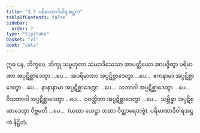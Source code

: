 ```yaml
---
title: "3.7 ပရိမာဏာဒိဝါရအဋ္ဌက"
tableOfContents: false
sidebar:
  order: 7
type: "tipitaka"
basket: "vi"
book: "cula"
---
```



<DynamicBreadcrumb />

<Division number="180" book="cula" e="ch" v="4" p="172">

<Paragraph number="743" book="cula">
ဣဓ ပန, ဘိက္ခဝေ, ဘိက္ခု သမ္ဗဟုလာ သံဃာဒိသေသာ အာပတ္တိယော အာပဇ္ဇိတွာ ပရိမာဏာ အပ္ပဋိစ္ဆာဒေတွာ …ပေ…  အပရိမာဏာ အပ္ပဋိစ္ဆာဒေတွာ …ပေ…  ဧကနာမာ အပ္ပဋိစ္ဆာဒေတွာ …ပေ…  နာနာနာမာ အပ္ပဋိစ္ဆာဒေတွာ …ပေ…  သဘာဂါ အပ္ပဋိစ္ဆာဒေတွာ …ပေ…  ဝိသဘာဂါ အပ္ပဋိစ္ဆာဒေတွာ …ပေ…  ဝဝတ္ထိတာ အပ္ပဋိစ္ဆာဒေတွာ …ပေ…  သမ္ဘိန္နာ အပ္ပဋိစ္ဆာဒေတွာ ဝိဗ္ဘမတိ …ပေ…  (ယထာ ဟေဋ္ဌာ တထာ ဝိတ္ထာရေတဗ္ဗံ).

</Paragraph>
</Division>

<Paragraph number="744" type="center" book="cula">
ပရိမာဏာဒိဝါရအဋ္ဌကံ နိဋ္ဌိတံ.
</Paragraph>